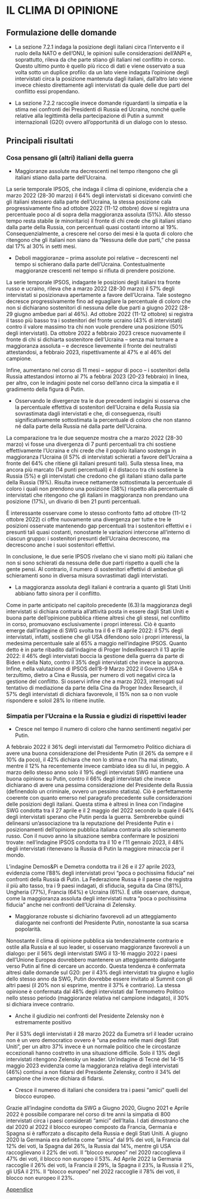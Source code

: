 # IL CLIMA DI OPINIONE

## Formulazione delle domande

* La sezione 7.2.1 indaga la posizione degli italiani circa l’intervento e il ruolo della NATO e dell’ONU, le opinioni sulle considerazioni dell’ANPI e, soprattutto, rileva da che parte stiano gli italiani nel conflitto in corso. Questo ultimo punto è quello più ricco di dati e viene osservato a sua volta sotto un duplice profilo: da un lato viene indagata l’opinione degli intervistati circa la posizione mantenuta dagli italiani, dall’altro lato viene invece chiesto direttamente agli intervistati da quale delle due parti del conflitto essi propendano. 

* La sezione 7.2.2 raccoglie invece domande riguardanti la simpatia e la stima nei confronti dei Presidenti di Russia ed Ucraina, nonché quelle relative alla legittimità della partecipazione di Putin a summit internazionali (G20) ovvero all’opportunità di un dialogo con lo stesso.

## Principali risultati 

### Cosa pensano gli (altri) italiani della guerra

* Maggioranze assolute ma decrescenti nel tempo ritengono che gli italiani stiano dalla parte dell’Ucraina.

La serie temporale IPSOS, che indaga il clima di opinione, evidenzia che a marzo 2022 (28-30 marzo) il 64% degli intervistati si dicevano convinti che gli italiani stessero dalla parte dell’Ucraina, la stessa posizione cala progressivamente fino ad ottobre 2022 (11-12 ottobre) dove si registra una percentuale poco al di sopra della maggioranza assoluta (51%). Allo stesso tempo resta stabile (e minoritario) il fronte di chi crede che gli italiani stiano dalla parte della Russia, con percentuali quasi costanti intorno al 19%. Consequenzialmente, a crescere nel corso dei mesi è la quota di coloro che ritengono che gli italiani non siano da “Nessuna delle due parti,” che passa dal 17%  al 30% in setti mesi. 

* Deboli maggioranze – prima assolute poi relative – decrescenti nel tempo si schierano dalla parte dell'Ucraina. Contestualmente maggioranze crescenti nel tempo si rifiuta di prendere posizione.

La serie temporale IPSOS, indagante le posizioni degli italiani tra fronte russo e ucraino, rileva che a marzo 2022 (28-30 marzo) il 57% degli intervistati si posizionava apertamente a favore dell’Ucraina. Tale sostegno decresce progressivamente fino ad eguagliare la percentuale di coloro che non si dichiarano sostenitori di nessuna delle due parti a giugno 2022 (28-29 giugno ambedue pari al 46%). Ad  ottobre 2022 (11-12 ottobre) si registra il tasso più basso tra i sostenitori del fronte ucraino (43% di intervistati) contro il valore massimo tra chi non vuole prendere una posizione (50% degli intervistati). Da ottobre 2022 a febbraio 2023 cresce nuovamente il fronte di chi si dichiarta sostenitore dell'Ucraina – senza mai tornare a maggioranza assoluta – e decresce lievemente il fronte dei neutralisti attestandosi, a febbraio 2023, rispettivamente al 47% e al 46% del campione. 

Infine, aumentano nel corso di 11 mesi – seppur di poco – i sostenitori della Russia attestandosi intorno al 7% a febbrai 2023 (20-23 febbraio) in linea, per altro, con le indagini poste nel corso dell’anno circa la simpatia e il gradimento della figura di Putin.

* Osservando le divergenze tra le due precedenti indagini si osserva che la percentuale effettiva di sostenitori dell’Ucraina e della Russia sia sovrastimata dagli intervistati e che, di conseguenza, risulti significativamente sottostimata la percentuale di coloro che non stanno né dalla parte della Russia né dalla parte dell’Ucraina.

La comparazione tra le due sequenze mostra che a marzo 2022 (28-30 marzo) vi fosse una divergenza di 7 punti percentuali tra chi sostiene effettivamente l’Ucraina e chi crede che il popolo italiano sostenga in maggioranza l’Ucraina (il 57% di intervistati schierati a favore dell’Ucraina a fronte del 64% che ritiene gli italiani presunti tali). Sulla stessa linea, ma ancora più marcato (14 punti percentuali) è il distacco tra chi sostiene la Russia (5%) e gli intervistati che credono che gli italiani stiano dalla parte della Russia (19%). Risulta invece nettamente sottostimata la percentuale di coloro i quali non prendono una posizione (38%) rispetto alla percentuale di intervistati che ritengono che gli italiani in maggioranza non prendano una posizione (17%), un divario di ben 21 punti percentuali.

È interessante osservare come lo stesso confronto fatto ad ottobre (11-12 ottobre 2022) ci offre nuovamente una divergenza per tutte e tre le posizioni osservate mantenendo gap percentuali tra i sostenitori effettivi e i presunti tali quasi costanti, nonostante le variazioni intercorse all’interno di ciascun gruppo: i sostenitori presunti dell’Ucraina decrescono, ma decrescono anche i suoi sostenitori effettivi.

In conclusione, le due serie IPSOS rivelano che vi siano molti più italiani che non si sono schierati da nessuna delle due parti rispetto a quelli che la gente pensi. Al contrario, il numero di sostenitori effettivi di ambedue gli schieramenti sono in diversa misura sovrastimati dagli intervistati. 

* La maggioranza assoluta degli italiani è contraria a quanto gli Stati Uniti abbiano fatto sinora per il conflitto.

Come in parte anticipato nel capitolo precedente (6.3):la maggioranza degli intervistati si dichiara contraria all’attività posta in essere dagli Stati Uniti e buona parte dell’opinione pubblica ritiene altresì che gli stessi, nel conflitto in corso, promuovano esclusivamente i propri interessi. Ciò è quanto emerge dall’indagine di SWG svolta tra il 6 e l’8 aprile 2022: il 57% degli intervistati, infatti, sostiene che gli USA difendono solo i propri interessi, la medesima percentuale sale al 65% a maggio nell’indagine IPSOS. Quanto detto è in parte ribadito dall’indagine di Proger IndexResearch il 13 aprile 2022: il 46% degli intervistati boccia la gestione della guerra da parte di Biden e della Nato, contro il 35% degli intervistati che invece la approva. Infine, nella valutazione di IPSOS dell’8-9 Marzo 2022 il Governo USA è terzultimo, dietro a Cina e Russia, per numero di voti negativi circa la gestione del conflitto. Si osservi infine che a marzo 2023, interrogati sul tentativo di mediazione da parte della Cina da Proger Index Research, il 57% degli intervistati di dichiara favorevole, il 15% non sa o non vuole rispondere e soloil 28% lo ritiene inutile.

### Simpatia per l’Ucraina e la Russia e giudizi di rispettivi leader

* Cresce nel tempo il numero di coloro che hanno sentimenti negativi per Putin.

A febbraio 2022 il 36% degli intervistati dal Termometro Politico dichiara di avere una buona considerazione del Presidente Putin (il 26% da sempre e il 10% da poco), il 42% dichiara che non lo stima e non l’ha mai stimato, mentre il 12% ha recentemente invece cambiato idea su di lui, in peggio. A marzo dello stesso anno solo il 19% degli intervistati SWG mantiene una buona opinione su Putin, contro il 66% degli intervistati che invece dichiarano di avere una pessima considerazione del Presidente della Russia (definendolo un criminale, ovvero un pessimo statista). Ciò è perfettamente coerente con quanto emerso nel paragrafo precedente sulle considerazioni delle posizioni degli italiani. Questa stima è altresì in linea con l’indagine SWG condotta tra il 27 aprile e il 2 maggio del 2022 secondo la quale il 64% degli intervistati sperano che Putin perda la guerra. Sembrerebbe quindi delinearsi un’associazione tra la reputazione del Presidente Putin e i posizionamenti dell’opinione pubblica italiana contraria allo schieramento russo. Con il nuovo anno la situazione sembra confermare le posizioni trovate: nell'indagine IPSOS condotta tra il 10 e l'11 gennaio 2023, il 48% degli intervistati ritenevano la Russia di Putin la maggiore minaccia per il mondo. 

L'indagine Demos&Pi e Demetra condotta tra il 26 e il 27 aprile 2023, evidenzia come l'88% degli intervistati provi "poca o pochissima fiducia" nei confronti della Russia di Putin. La Federazione Russa è il paese che registra il più alto tasso, tra i 9 paesi indagati, di sfiducia, seguita da Cina (81%), Ungheria (77%), Francia (64%) e Ucraina (61%). È utile osservare, dunque, come la maggioranza assoluta degli intervistati nutra "poca o pochissima fiducia" anche nei confronti dell'Ucraina di Zelensky.

* Maggioranze robuste si dichiarino favorevoli ad un atteggiamento dialogante nei confronti del Presidente Putin, nonostante la sua scarsa popolarità.

Nonostante il clima di opinione pubblica sia tendenzialmente contrario e ostile alla Russia e al suo leader, si osservano maggioranze favorevoli a un dialogo: per il 56% degli intervistati SWG il 13-16 maggio 2022 i paesi dell’Unione Europea dovrebbero mantenere un atteggiamento dialogante verso Putin al fine di cercare un accordo. Questa tendenza è confermata altresì dalle domande sul G20: per il 43% degli intervistati tra giugno e luglio dello stesso anno da SWG, Putin dovrebbe essere invitato al Summit con gli altri paesi (il 20% non si esprime, mentre il 37% è contrario). La stessa opinione è confermata dal 48% degli intervistati dal Termometro Politico nello stesso periodo (maggioranze relativa nel campione indagato), il 30% si dichiara invece contrario. 

* Anche il giudizio nei confronti del Presidente Zelensky non è estremamente positivo

Per il 53% degli intervistati il 28 marzo 2022 da Eumetra srl il leader ucraino non è un vero democratico ovvero è "una pedina nelle mani degli Stati Uniti", per un altro 37% invece è un normale politico che le circostanze eccezionali hanno costretto in una situazione difficile. Solo il 13% degli intervistati ritengono Zelensky un leader. Un'indagine di Tecnè del 14-15 maggio 2023 evidenzia come la maggioranza relativa degli intervistati (46%) continui a non fidarsi del Presidente Zelensky, contro il 34% del campione che invece dichiara di fidarsi.

* Cresce il numereo di italiani che considera tra i paesi “amici” quelli del blocco europeo.

Grazie all’indagine condotta da SWG a Giugno 2020, Giugno 2021 e Aprile 2022 è possibile comparare nel corso di tre anni la simpatia di 800 intervistati circa i paesi considerati “amici” dell’Italia. I dati dimostrano che dal 2020 al 2022 il blocco europeo composto da Francia, Germania e Spagna si è rafforzato a discapito della Russia e degli Stati Uniti. A giugno 2020 la Germania era definita come “amica” dal 9% dei voti, la Francia dal 12% dei voti, la Spagna dal 26%, la Russia dal 14%, mentre gli USA raccoglievano il 22% dei voti. Il “blocco europeo” nel 2020 raccoglieva il 47% dei voti, il blocco non europeo il 53%. Ad Aprile 2022 la Germania raccoglie il 26% dei voti, la Francia il 29%, la Spagna il 23%, la Russia il 2%, gli USA il 21%. Il “blocco europeo” nel 2022 raccoglie il 78% dei voti, il blocco non europeo il 23%.


[Appendice](https://github.com/LucianaFazio/Ucrania/blob/main/PDF_Appendice/VII.%20Il%20clima%20di%20opinione%20v.3.pdf)

